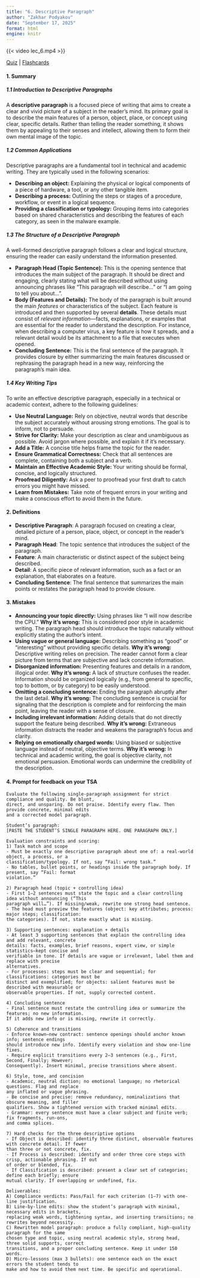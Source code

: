 ```yaml
---
title: "6. Descriptive Paragraph"
author: "Zakhar Podyakov"
date: "September 17, 2025"
format: html
engine: knitr
---
```


{{< video lec_6.mp4 >}}

[Quiz](https://notebooklm.google.com/notebook/d9809c57-597e-4753-a5ba-ddaa0ab5e41b?artifactId=6c14d9f8-dbba-4a1e-bb10-e40b24dbb140) | [Flashcards](https://notebooklm.google.com/notebook/d9809c57-597e-4753-a5ba-ddaa0ab5e41b?artifactId=173af7af-974e-41d1-8394-11e6afb48f9c)

#### **1. Summary**

##### **1.1 Introduction to Descriptive Paragraphs**
A **descriptive paragraph** is a focused piece of writing that aims to create a clear and vivid picture of a subject in the reader's mind. Its primary goal is to describe the main features of a person, object, place, or concept using clear, specific details. Rather than telling the reader something, it shows them by appealing to their senses and intellect, allowing them to form their own mental image of the topic.

##### **1.2 Common Applications**
Descriptive paragraphs are a fundamental tool in technical and academic writing. They are typically used in the following scenarios:

*   **Describing an object:** Explaining the physical or logical components of a piece of hardware, a tool, or any other tangible item.
*   **Describing a process:** Outlining the steps or stages of a procedure, workflow, or event in a logical sequence.
*   **Providing a classification or typology:** Grouping items into categories based on shared characteristics and describing the features of each category, as seen in the malware example.

##### **1.3 The Structure of a Descriptive Paragraph**
A well-formed descriptive paragraph follows a clear and logical structure, ensuring the reader can easily understand the information presented.
<!-- DIAGRAM HERE -->

*   **Paragraph Head (Topic Sentence):** This is the opening sentence that introduces the main subject of the paragraph. It should be direct and engaging, clearly stating what will be described without using announcing phrases like "This paragraph will describe..." or "I am going to tell you about...".
*   **Body (Features and Details):** The body of the paragraph is built around the main *features* or characteristics of the subject. Each feature is introduced and then supported by several **details**. These details must consist of *relevant information*—facts, explanations, or examples that are essential for the reader to understand the description. For instance, when describing a computer virus, a key feature is how it spreads, and a relevant detail would be its attachment to a file that executes when opened.
*   **Concluding Sentence:** This is the final sentence of the paragraph. It provides closure by either summarizing the main features discussed or rephrasing the paragraph head in a new way, reinforcing the paragraph's main idea.

##### **1.4 Key Writing Tips**
To write an effective descriptive paragraph, especially in a technical or academic context, adhere to the following guidelines:

*   **Use Neutral Language:** Rely on objective, neutral words that describe the subject accurately without arousing strong emotions. The goal is to inform, not to persuade.
*   **Strive for Clarity:** Make your description as clear and unambiguous as possible. Avoid jargon where possible, and explain it if it's necessary.
*   **Add a Title:** A concise title helps frame the topic for the reader.
*   **Ensure Grammatical Correctness:** Check that all sentences are complete, containing both a subject and a verb.
*   **Maintain an Effective Academic Style:** Your writing should be formal, concise, and logically structured.
*   **Proofread Diligently:** Ask a peer to proofread your first draft to catch errors you might have missed.
*   **Learn from Mistakes:** Take note of frequent errors in your writing and make a conscious effort to avoid them in the future.

#### **2. Definitions**

*   **Descriptive Paragraph**: A paragraph focused on creating a clear, detailed picture of a person, place, object, or concept in the reader's mind.
*   **Paragraph Head**: The topic sentence that introduces the subject of the paragraph.
*   **Feature**: A main characteristic or distinct aspect of the subject being described.
*   **Detail**: A specific piece of relevant information, such as a fact or an explanation, that elaborates on a feature.
*   **Concluding Sentence**: The final sentence that summarizes the main points or restates the paragraph head to provide closure.

#### **3. Mistakes**

*   **Announcing your topic directly:** Using phrases like "I will now describe the CPU." **Why it's wrong:** This is considered poor style in academic writing. The paragraph head should introduce the topic naturally without explicitly stating the author's intent.
*   **Using vague or general language:** Describing something as "good" or "interesting" without providing specific details. **Why it's wrong:** Descriptive writing relies on precision. The reader cannot form a clear picture from terms that are subjective and lack concrete information.
*   **Disorganized information:** Presenting features and details in a random, illogical order. **Why it's wrong:** A lack of structure confuses the reader. Information should be organized logically (e.g., from general to specific, top to bottom, or by category) to be easily understood.
*   **Omitting a concluding sentence:** Ending the paragraph abruptly after the last detail. **Why it's wrong:** The concluding sentence is crucial for signaling that the description is complete and for reinforcing the main point, leaving the reader with a sense of closure.
*   **Including irrelevant information:** Adding details that do not directly support the feature being described. **Why it's wrong:** Extraneous information distracts the reader and weakens the paragraph's focus and clarity.
*   **Relying on emotionally charged words:** Using biased or subjective language instead of neutral, objective terms. **Why it's wrong:** In technical and academic writing, the goal is objective clarity, not emotional persuasion. Emotional words can undermine the credibility of the description.

#### **4. Prompt for feedback on your TSA**
```
Evaluate the following single-paragraph assignment for strict compliance and quality. Be blunt,
direct, and unsparing. Do not praise. Identify every flaw. Then provide concrete, minimal edits
and a corrected model paragraph.

Student’s paragraph:
[PASTE THE STUDENT’S SINGLE PARAGRAPH HERE. ONE PARAGRAPH ONLY.]

Evaluation constraints and scoring:
1) Task match and scope
- Must be exactly one descriptive paragraph about one of: a real-world object, a process, or a
classification/typology. If not, say “Fail: wrong task.”
- No tables, bullet points, or headings inside the paragraph body. If present, say “Fail: format
violation.”

2) Paragraph head (topic + controlling idea)
- First 1–2 sentences must state the topic and a clear controlling idea without announcing (“This
paragraph will…”). If missing/weak, rewrite one strong head sentence.
- The head must preview the features (object: key attributes; process: major steps; classification:
the categories). If not, state exactly what is missing.

3) Supporting sentences: explanation + details
- At least 3 supporting sentences that explain the controlling idea and add relevant, concrete
details: facts, examples, brief reasons, expert view, or simple statistics—kept concise and
verifiable in tone. If details are vague or irrelevant, label them and replace with precise
alternatives.
- For processes: steps must be clear and sequential; for classifications: categories must be
distinct and exemplified; for objects: salient features must be described with measurable or
observable properties. If not, supply corrected content.

4) Concluding sentence
- Final sentence must restate the controlling idea or summarize the features; no new information.
If it adds new info or is missing, rewrite it correctly.

5) Coherence and transitions
- Enforce known–new contract: sentence openings should anchor known info; sentence endings
should introduce new info. Identify every violation and show one-line fixes.
- Require explicit transitions every 2–3 sentences (e.g., First, Second, Finally; However;
Consequently). Insert minimal, precise transitions where absent.

6) Style, tone, and concision
- Academic, neutral diction; no emotional language; no rhetorical questions. Flag and replace
any inflated or vague phrasing.
- Be concise and precise: remove redundancy, nominalizations that obscure meaning, and filler
qualifiers. Show a tightened version with tracked minimal edits.
- Grammar: every sentence must have a clear subject and finite verb; fix fragments, run-ons,
and comma splices.

7) Hard checks for the three descriptive options
- If Object is described: identify three distinct, observable features with concrete detail. If fewer
than three or not concrete, fix.
- If Process is described: identify and order three core steps with crisp, actionable phrasing. If out
of order or blended, fix.
- If Classification is described: present a clear set of categories; define each briefly; ensure
mutual clarity. If overlapping or undefined, fix.

Deliverables:
A) Compliance verdicts: Pass/Fail for each criterion (1–7) with one-line justification.
B) Line-by-line edits: show the student’s paragraph with minimal, necessary edits in brackets,
replacing weak words, tightening syntax, and inserting transitions; no rewrites beyond necessity.
C) Rewritten model paragraph: produce a fully compliant, high-quality paragraph for the same
chosen type and topic, using neutral academic style, strong head, three solid supports, correct
transitions, and a proper concluding sentence. Keep it under 150 words.
D) Micro-lessons (max 3 bullets): one sentence each on the exact errors the student tends to
make and how to avoid them next time. Be specific and operational.
```